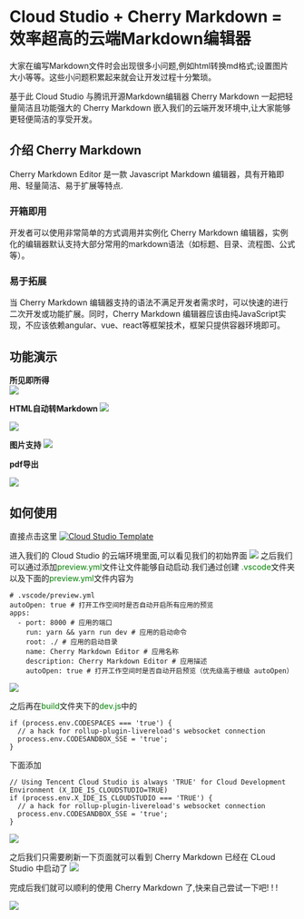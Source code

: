 #  Cloud Studio + Cherry Markdown =效率超高的云端Markdown编辑器


大家在编写Markdown文件时会出现很多小问题,例如html转换md格式;设置图片大小等等。这些小问题积累起来就会让开发过程十分繁琐。
  
  基于此 Cloud Studio 与腾讯开源Markdown编辑器 Cherry Markdown 一起把轻量简洁且功能强大的 Cherry Markdown 嵌入我们的云端开发环境中,让大家能够更轻便简洁的享受开发。


## 介绍 Cherry Markdown 

Cherry Markdown Editor 是一款 Javascript Markdown 编辑器，具有开箱即用、轻量简洁、易于扩展等特点.

###  **开箱即用**

开发者可以使用非常简单的方式调用并实例化 Cherry
Markdown 编辑器，实例化的编辑器默认支持大部分常用的markdown语法（如标题、目录、流程图、公式等）。

###  **易于拓展**

当 Cherry Markdown
编辑器支持的语法不满足开发者需求时，可以快速的进行二次开发或功能扩展。同时，Cherry Markdown 编辑器应该由纯JavaScript实现，不应该依赖angular、vue、react等框架技术，框架只提供容器环境即可。

## **功能演示**


 **所见即所得**  
![](https://help-assets-1257242599.cos.ap-shanghai.myqcloud.com/enterprise/2023/8/640-1.gif)

 **HTML自动转Markdown** 
  ![](https://help-assets-1257242599.cos.ap-shanghai.myqcloud.com/enterprise/2023/8/640-3.gif)

  ![](https://help-assets-1257242599.cos.ap-shanghai.myqcloud.com/enterprise/2023/8/640.png)


 **图片支持**
 ![](https://help-assets-1257242599.cos.ap-shanghai.myqcloud.com/enterprise/2023/8/640-1.png)
  
 **pdf导出**  

  ![](https://help-assets-1257242599.cos.ap-shanghai.myqcloud.com/enterprise/2023/8/640-2.png)

  

 ## 如何使用

 直接点击这里
[![Cloud Studio Template](https://cs-res.codehub.cn/common/assets/icon-badge.svg)](https://cloudstudio.net#https://github.com/Tencent/cherry-markdown)

 进入我们的 Cloud Studio 的云端环境里面,可以看见我们的初始界面
 ![](https://help-assets-1257242599.cos.ap-shanghai.myqcloud.com/enterprise/2023/8/2.png)
之后我们可以通过添加<span style="color:green">preview.yml</span>文件让文件能够自动启动.我们通过创建
<span style="color:green">.vscode</span>文件夹以及下面的<span style="color:green">preview.yml</span>文件内容为

```
# .vscode/preview.yml
autoOpen: true # 打开工作空间时是否自动开启所有应用的预览
apps:
  - port: 8000 # 应用的端口
    run: yarn && yarn run dev # 应用的启动命令
    root: ./ # 应用的启动目录
    name: Cherry Markdown Editor # 应用名称
    description: Cherry Markdown Editor # 应用描述
    autoOpen: true # 打开工作空间时是否自动开启预览（优先级高于根级 autoOpen）
```

![](https://help-assets-1257242599.cos.ap-shanghai.myqcloud.com/enterprise/2023/8/3.png)

之后再在<span style="color:green">build</span>文件夹下的<span style="color:green">dev.js</span>中的  
```
if (process.env.CODESPACES === 'true') {
  // a hack for rollup-plugin-livereload's websocket connection
  process.env.CODESANDBOX_SSE = 'true';
}

```
下面添加
```
// Using Tencent Cloud Studio is always 'TRUE' for Cloud Development Environment (X_IDE_IS_CLOUDSTUDIO=TRUE)
if (process.env.X_IDE_IS_CLOUDSTUDIO === 'TRUE') {
  // a hack for rollup-plugin-livereload's websocket connection
  process.env.CODESANDBOX_SSE = 'true';
}
```
![](https://help-assets-1257242599.cos.ap-shanghai.myqcloud.com/enterprise/2023/8/1.png)

之后我们只需要刷新一下页面就可以看到 Cherry Markdown 已经在 CLoud Studio 中启动了
![](https://help-assets-1257242599.cos.ap-shanghai.myqcloud.com/enterprise/2023/8/5.png)

完成后我们就可以顺利的使用 Cherry Markdown 了,快来自己尝试一下吧! ! !

![](https://help-assets-1257242599.cos.ap-shanghai.myqcloud.com/enterprise/2023/8/6.png)

